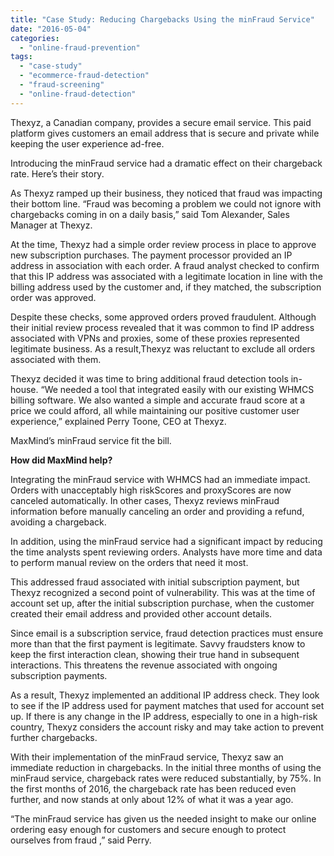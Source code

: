 ```yaml
---
title: "Case Study: Reducing Chargebacks Using the minFraud Service"
date: "2016-05-04"
categories: 
  - "online-fraud-prevention"
tags: 
  - "case-study"
  - "ecommerce-fraud-detection"
  - "fraud-screening"
  - "online-fraud-detection"
---
```


Thexyz, a Canadian company, provides a secure email service. This paid platform gives customers an email address that is secure and private while keeping the user experience ad-free.

Introducing the minFraud service had a dramatic effect on their chargeback rate. Here’s their story.

As Thexyz ramped up their business, they noticed that fraud was impacting their bottom line. “Fraud was becoming a problem we could not ignore with chargebacks coming in on a daily basis,” said Tom Alexander, Sales Manager at Thexyz.

At the time, Thexyz had a simple order review process in place to approve new subscription purchases. The payment processor provided an IP address in association with each order. A fraud analyst checked to confirm that this IP address was associated with a legitimate location in line with the billing address used by the customer and, if they matched, the subscription order was approved.

Despite these checks, some approved orders proved fraudulent. Although their initial review process revealed that it was common to find IP address associated with VPNs and proxies, some of these proxies represented legitimate business. As a result,Thexyz was reluctant to exclude all orders associated with them.

Thexyz decided it was time to bring additional fraud detection tools in-house. “We needed a tool that integrated easily with our existing WHMCS billing software. We also wanted a simple and accurate fraud score at a price we could afford, all while maintaining our positive customer user experience,” explained Perry Toone, CEO at Thexyz.

MaxMind’s minFraud service fit the bill.

**How did MaxMind help?**

Integrating the minFraud service with WHMCS had an immediate impact. Orders with unacceptably high riskScores and proxyScores are now canceled automatically. In other cases, Thexyz reviews minFraud information before manually canceling an order and providing a refund, avoiding a chargeback.

In addition, using the minFraud service had a significant impact by reducing the time analysts spent reviewing orders. Analysts have more time and data to perform manual review on the orders that need it most.

This addressed fraud associated with initial subscription payment, but Thexyz recognized a second point of vulnerability. This was at the time of account set up, after the initial subscription purchase, when the customer created their email address and provided other account details.

Since email is a subscription service, fraud detection practices must ensure more than that the first payment is legitimate. Savvy fraudsters know to keep the first interaction clean, showing their true hand in subsequent interactions. This threatens the revenue associated with ongoing subscription payments.

As a result, Thexyz implemented an additional IP address check. They look to see if the IP address used for payment matches that used for account set up. If there is any change in the IP address, especially to one in a high-risk country, Thexyz considers the account risky and may take action to prevent further chargebacks.

With their implementation of the minFraud service, Thexyz saw an immediate reduction in chargebacks. In the initial three months of using the minFraud service, chargeback rates were reduced substantially, by 75%. In the first months of 2016, the chargeback rate has been reduced even further, and now stands at only about 12% of what it was a year ago.

“The minFraud service has given us the needed insight to make our online ordering easy enough for customers and secure enough to protect ourselves from fraud ,” said Perry.
